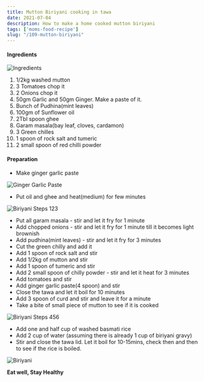 ```yaml
---
title: Mutton Biriyani cooking in tawa
date: 2021-07-04
description: How to make a home cooked mutton biriyani
tags: ['moms-food-recipe']
slug: "/109-mutton-biriyani"
---
```


#### Ingredients

![Ingredients](./aBiriyani.png)

1. 1/2kg washed mutton
2. 3 Tomatoes chop it
3. 2 Onions chop it
4. 50gm Garlic and 50gm Ginger. Make a paste of it. 
5. Bunch of Pudhina(mint leaves)
6. 100gm of Sunflower oil
7. 2Tbl spoon ghee
8. Garam masala(bay leaf, cloves, cardamon)
9. 3 Green chilles
10. 1 spoon of rock salt and tumeric
11. 2 small spoon of red chilli powder

#### Preparation
* Make ginger garlic paste 

![Ginger Garlic Paste](./bGGPaste.png)

* Put oil and ghee and heat(medium) for few minutes

![Biriyani Steps 123](./bBiriyani.png)

* Put all garam masala - stir and let it fry for 1 minute
* Add chopped onions - stir and let it fry for 1 minute till it becomes light brownish
* Add pudhina(mint leaves) - stir and let it fry for 3 minutes
* Cut the green chilly and add it
* Add 1 spoon of rock salt and stir
* Add 1/2kg of mutton and stir
* Add 1 spoon of tumeric and stir 
* Add 2 small spoon of chilly powder - stir and let it heat for 3 minutes
* Add tomatoes and stir
* Add ginger garlic paste(4 spoon) and stir
* Close the tawa and let it boil for 10 minutes
* Add 3 spoon of curd and stir and leave it for a minute
* Take a bite of small piece of mutton to see if it is cooked

![Biriyani Steps 456](./cBiriyani.png)

* Add one and half cup of washed basmati rice
* Add 2 cup of water (assuming there is already 1 cup of biriyani gravy)
* Stir and close the tawa lid. Let it boil for 10-15mins, check then and then to see if the rice is boiled. 

![Biriyani](./dBiriyani.png)


**Eat well, Stay Healthy**